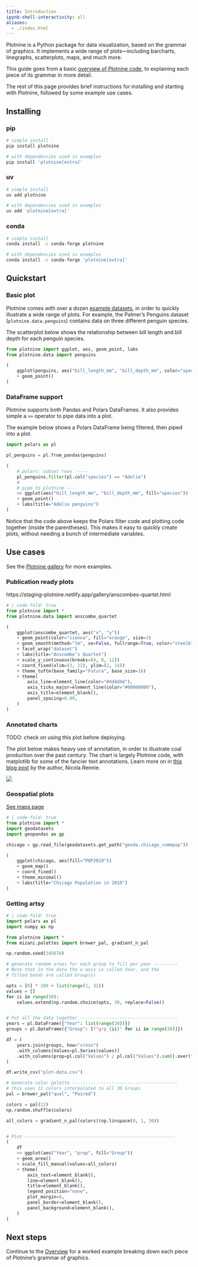 ```yaml
---
title: Introduction
ipynb-shell-interactivity: all
aliases: 
  - ./index.html
---
```



Plotnine is a Python package for data visualization, based on the grammar of graphics. It implements a wide range of plots---including barcharts, linegraphs, scatterplots, maps, and much more.

This guide goes from a basic [overview of Plotnine code](./overview.qmd), to explaining each piece of its grammar in more detail.

The rest of this page provides brief instructions for installing and starting with Plotnine, followed by some example use cases.


## Installing

::: {.panel-tabset}

### pip

```bash
# simple install
pip install plotnine

# with dependencies used in examples
pip install 'plotnine[extra]'
```

### uv

```bash
# simple install
uv add plotnine

# with dependencies used in examples
uv add 'plotnine[extra]'
```

### conda

```bash
# simple install
conda install -c conda-forge plotnine

# with dependencies used in examples
conda install -c conda-forge 'plotnine[extra]'
```

:::

## Quickstart

### Basic plot

Plotnine comes with over a dozen [example datasets](../reference##datasets), in order to quickly illustrate a wide range of plots.
For example, the Palmer's Penguins dataset (`plotnine.data.penguins`)  contains data on three different penguin species.

The scatterplot below shows the relationship between bill length and bill depth for each penguin species.


```python
from plotnine import ggplot, aes, geom_point, labs
from plotnine.data import penguins

(
    ggplot(penguins, aes("bill_length_mm", "bill_depth_mm", color="species"))
    + geom_point()
)
```

### DataFrame support

Plotnine supports both Pandas and Polars DataFrames.
It also provides simple a `>>` operator to pipe data into a plot.

The example below shows a Polars DataFrame being filtered, then piped into a plot.

```python
import polars as pl

pl_penguins = pl.from_pandas(penguins)

(
    # polars: subset rows  ----
    pl_penguins.filter(pl.col("species") == "Adelie")
    #
    # pipe to plotnine ----
    >> ggplot(aes("bill_length_mm", "bill_depth_mm", fill="species"))
    + geom_point()
    + labs(title="Adelie penguins")
)
```

Notice that the code above keeps the Polars filter code and plotting code together (inside the parentheses). This makes it easy to quickly create plots, without needing a bunch of intermediate variables.

## Use cases


See the [Plotnine gallery](../gallery/) for more examples.

### Publication ready plots

https://staging--plotnine.netlify.app/gallery/anscombes-quartet.html

```python
# | code-fold: true
from plotnine import *
from plotnine.data import anscombe_quartet

(
    ggplot(anscombe_quartet, aes("x", "y"))
    + geom_point(color="sienna", fill="orange", size=3)
    + geom_smooth(method="lm", se=False, fullrange=True, color="steelblue", size=1)
    + facet_wrap("dataset")
    + labs(title="Anscombe’s Quartet")
    + scale_y_continuous(breaks=(4, 8, 12))
    + coord_fixed(xlim=(3, 22), ylim=(2, 14))
    + theme_tufte(base_family="Futura", base_size=16)
    + theme(
        axis_line=element_line(color="#4d4d4d"),
        axis_ticks_major=element_line(color="#00000000"),
        axis_title=element_blank(),
        panel_spacing=0.09,
    )
)
```

### Annotated charts

TODO: check on using this plot before deploying.

The plot below makes heavy use of annotation, in order to illustrate coal production over the past century. 
The chart is largely Plotnine code, with matplotlib for some of the fancier text annotations.
Learn more on in [this blog post](https://nrennie.rbind.io/2024-plotnine-contest/) by the author, Nicola Rennie.

![](./assets/nrennie-coal-production.png)

### Geospatial plots


[See maps page](./maps.qmd)

```python
# | code-fold: true
from plotnine import *
import geodatasets
import geopandas as gp

chicago = gp.read_file(geodatasets.get_path("geoda.chicago_commpop"))

(
    ggplot(chicago, aes(fill="POP2010"))
    + geom_map()
    + coord_fixed()
    + theme_minimal()
    + labs(title="Chicago Population in 2010")
)
```

### Getting artsy

```python
# | code-fold: true
import polars as pl
import numpy as np

from plotnine import *
from mizani.palettes import brewer_pal, gradient_n_pal

np.random.seed(345678)

# generate random areas for each group to fill per year ---------
# Note that in the data the x-axis is called Year, and the
# filled bands are called Group(s)

opts = [0] * 100 + list(range(1, 31))
values = []
for ii in range(30):
    values.extend(np.random.choice(opts, 30, replace=False))


# Put all the data together -------------------------------------
years = pl.DataFrame({"Year": list(range(30))})
groups = pl.DataFrame({"Group": [f"grp_{ii}" for ii in range(30)]})

df = (
    years.join(groups, how="cross")
    .with_columns(Values=pl.Series(values))
    .with_columns(prop=pl.col("Values") / pl.col("Values").sum().over("Year"))
)

df.write_csv("plot-data.csv")

# Generate color palette ----------------------------------------
# this uses 12 colors interpolated to all 30 Groups
pal = brewer_pal("qual", "Paired")

colors = pal(12)
np.random.shuffle(colors)

all_colors = gradient_n_pal(colors)(np.linspace(0, 1, 30))


# Plot ---------------------------------------------------------
(
    df
    >> ggplot(aes("Year", "prop", fill="Group"))
    + geom_area()
    + scale_fill_manual(values=all_colors)
    + theme(
        axis_text=element_blank(),
        line=element_blank(),
        title=element_blank(),
        legend_position="none",
        plot_margin=0,
        panel_border=element_blank(),
        panel_background=element_blank(),
    )
)
```



## Next steps

Continue to the [Overview](./overview.qmd) for a worked example breaking down each piece of  Plotnine's grammar of graphics.